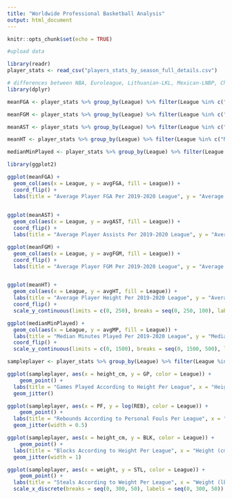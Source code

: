```yaml
---
title: "Worldwide Professional Basketball Analysis"
output: html_document
---
```


```r
knitr::opts_chunk$set(echo = TRUE)
```

```r
#upload data

library(readr)
player_stats <- read_csv("players_stats_by_season_full_details.csv")
```

```r
# differences between NBA, Euroleague, Lithuanian-LKL, Mexican-LNBP, Chinese-CBA and Canadian-NBL
library(dplyr)

meanFGA <- player_stats %>% group_by(League) %>% filter(League %in% c("NBA", "Euroleague", "Lithuanian-LKL", "Mexican-LNBP", "Chinese-CBA", "Canadian-NBL")) %>% summarise(avgFGA = mean(FGA)) %>% arrange(avgFGA)

meanFGM <- player_stats %>% group_by(League) %>% filter(League %in% c("NBA", "Euroleague", "Lithuanian-LKL", "Mexican-LNBP", "Chinese-CBA", "Canadian-NBL")) %>%  summarise(avgFGM = mean(FGM)) %>% arrange(avgFGM)

meanAST <- player_stats %>% group_by(League) %>% filter(League %in% c("NBA", "Euroleague", "Lithuanian-LKL", "Mexican-LNBP", "Chinese-CBA", "Canadian-NBL")) %>% summarise(avgAST = mean(AST)) %>% arrange(avgAST)

meanHT <- player_stats %>% group_by(League) %>% filter(League %in% c("NBA", "Euroleague", "Lithuanian-LKL", "Mexican-LNBP", "Chinese-CBA", "Canadian-NBL")) %>% summarise(avgHT = mean(height_cm, na.rm = TRUE)) %>% arrange(avgHT)

medianMinPlayed <- player_stats %>% group_by(League) %>% filter(League %in% c("NBA", "Euroleague", "Lithuanian-LKL", "Mexican-LNBP", "Chinese-CBA", "Canadian-NBL")) %>% summarise(avgMP = median(MIN, na.rm = TRUE)) %>% arrange(avgMP)
```


```r
library(ggplot2)

ggplot(meanFGA) +
  geom_col(aes(x = League, y = avgFGA, fill = League)) +
  coord_flip() +
  labs(title = "Average Player FGA Per 2019-2020 League", y = "Average Field Goal Attempts")
  


```

```r

ggplot(meanAST) +
  geom_col(aes(x = League, y = avgAST, fill = League)) +
  coord_flip() +
  labs(title = "Average Player Assists Per 2019-2020 League", y = "Average Assists")


```


```r
ggplot(meanFGM) +
  geom_col(aes(x = League, y = avgFGM, fill = League)) +
  coord_flip() +
  labs(title = "Average Player FGM Per 2019-2020 League", y = "Average Field Goals Made")



```

```r
ggplot(meanHT) +
  geom_col(aes(x = League, y = avgHT, fill = League)) +
  labs(title = "Average Player Height Per 2019-2020 League", y = "Average Height") +
  coord_flip() +
  scale_y_continuous(limits = c(0, 250), breaks = seq(0, 250, 100), labels = seq(0, 250, 100))


```

```r
ggplot(medianMinPlayed) +
  geom_col(aes(x = League, y = avgMP, fill = League)) +
  labs(title = "Median Minutes Played Per 2019-2020 League", y = "Median Minutes Played") +
  coord_flip() +
  scale_y_continuous(limits = c(0, 1500), breaks = seq(0, 1500, 500), labels = seq(0, 1500, 500))
```


```r

sampleplayer <- player_stats %>% group_by(League) %>% filter(League %in% c("NBA", "Euroleague", "Lithuanian-LKL", "Mexican-LNBP", "Chinese-CBA", "Canadian-NBL")) %>% sample_n(50)

ggplot(sampleplayer, aes(x = height_cm, y = GP, color = League)) +
    geom_point() + 
  labs(title = "Games Played According to Height Per League", x = "Height (cm)", y = "Games Played") +
  geom_jitter()

```

```r
ggplot(sampleplayer, aes(x = PF, y = log(REB), color = League)) +
    geom_point() + 
  labs(title = "Rebounds According to Personal Fouls Per League", x = "Personal Fouls", y = "Rebounds") +
  geom_jitter(width = 0.5) 


```


```r
ggplot(sampleplayer, aes(x = height_cm, y = BLK, color = League)) +
    geom_point() + 
  labs(title = "Blocks According to Height Per League", x = "Height (cm)", y = "Blocks") +
  geom_jitter(width = 1) 

```

```r
ggplot(sampleplayer, aes(x = weight, y = STL, color = League)) +
    geom_point() + 
  labs(title = "Steals According to Weight Per League", x = "Weight (lbs)", y = "Steals") +
  scale_x_discrete(breaks = seq(0, 300, 50), labels = seq(0, 300, 50)) 

```
